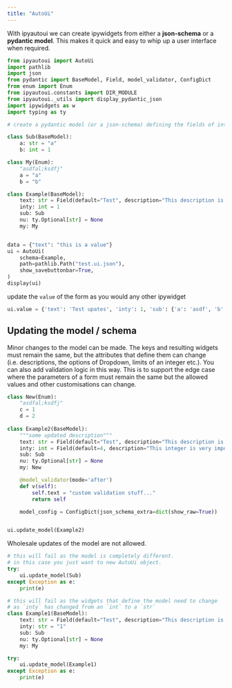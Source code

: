 ```yaml
---
title: "AutoUi"
---
```


With ipyautoui we can create ipywidgets from either a **json-schema** or a **pydantic model**. This makes it quick and easy to whip up a user interface when required.

```python
from ipyautoui import AutoUi
import pathlib
import json
from pydantic import BaseModel, Field, model_validator, ConfigDict
from enum import Enum
from ipyautoui.constants import DIR_MODULE
from ipyautoui._utils import display_pydantic_json
import ipywidgets as w
import typing as ty
```


```python

# create a pydantic model (or a json-schema) defining the fields of interest

class Sub(BaseModel):
    a: str = "a"
    b: int = 1

class My(Enum):
    "asdfal;ksdfj"
    a = "a"
    b = "b"

class Example(BaseModel):
    text: str = Field(default="Test", description="This description is very important")
    inty: int = 1
    sub: Sub
    nu: ty.Optional[str] = None
    my: My


data = {"text": "this is a value"}
ui = AutoUi(
    schema=Example,
    path=pathlib.Path("test.ui.json"),
    show_savebuttonbar=True,
)
display(ui)
```

update the `value` of the form as you would any other ipywidget


```python
ui.value = {'text': 'Test upates', 'inty': 1, 'sub': {'a': 'asdf', 'b': 3}, 'nu': "not None", 'my': 'b'}
```

## Updating the model / schema

Minor changes to the model can be made. The keys and resulting widgets must remain the same, but the attributes that define them can change (i.e. descriptions, the options of Dropdown, limits of an integer etc.).
You can also add validation logic in this way. This is to support the edge case where the parameters of a form must remain the same but the allowed values and other customisations can change.

```python
class New(Enum):
    "asdfal;ksdfj"
    c = 1
    d = 2
    
class Example2(BaseModel):
    """some updated description"""
    text: str = Field(default="Test", description="This description is very important")
    inty: int = Field(default=4, description="This integer is very important")
    sub: Sub
    nu: ty.Optional[str] = None
    my: New

    @model_validator(mode='after')
    def v(self):
        self.text = "custom validation stuff..."
        return self

    model_config = ConfigDict(json_schema_extra=dict(show_raw=True))


ui.update_model(Example2)
```

Wholesale updates of the model are not allowed.

```python

# this will fail as the model is completely different. 
# in this case you just want to new AutoUi object. 
try:
    ui.update_model(Sub)
except Exception as e:
    print(e)
```


```python
# this will fail as the widgets that define the model need to change
# as `inty` has changed from an `int` to a `str`
class Example1(BaseModel):
    text: str = Field(default="Test", description="This description is very important")
    inty: str = "1"
    sub: Sub
    nu: ty.Optional[str] = None
    my: My

try:
    ui.update_model(Example1)
except Exception as e:
    print(e)
```